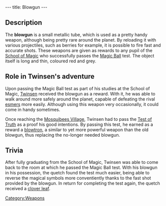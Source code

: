 ---
title: Blowgun
---

{{Weapon|
Name=Blowgun|
Image=Blowgun1.gif|
Enemy=Yellow enemies|
Rate=Fast|
Damage=Little|
Range=Medium}}

{{Quote|
Quote=The Blowgun provides rapid firepower. You can reload it with small projectiles, such as berries.|
Character=Official description}}

==Description==
The '''blowgun''' is a small metallic tube, which is used as a pretty handy weapon, although being pretty rare around the planet. By reloading it with various projectiles, such as berries for example, it is possible to fire fast and accurate shots. These weapons are given as rewards to any pupil of the [[School of Magic]] who successfully passes the [[Magic Ball]] test. The object itself is long and thin, coloured red and grey.

==Role in Twinsen's adventure==
Upon passing the Magic Ball test as part of his studies at the School of Magic, [[Twinsen]] received the blowgun as a reward. With it, he was able to walk around more safely around the planet, capable of defeating the rival [[esmers]] more easily. Although using this weapon very occasionally, it could come in handy sometimes.

Once reaching the [[Mosquibees Village]], Twinsen had to pass the [[Test of Truth]] as a proof his good intentions. By passing this test, he earned as a reward a [[blowtron]], a similar to yet more powerful weapon than the old blowgun, thus replacing the no-longer needed blowgun.

==Trivia==
After fully graduating from the School of Magic, Twinsen was able to come back to the room at which he passed the Magic Ball test. With his blowgun in his possession, the quetch found the test much easier, being able to reverse the magical symbols more conventiently thanks to the fast shot provided by the blowgun. In return for completing the test again, the quetch received a [[clover leaf]].

[[Category:Weapons]]